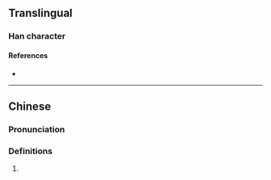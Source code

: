 {{character info}}
==Translingual==

===Han character===
{{Han char|rn=86|rad=火|as=10|sn=14|four=|canj=IPF,XXIPF|ids=⿱能火}}

====References====
* {{Han ref|kx=0679.120|dkj=19295|hdz=32226.010|uh=718B|ud=29067}}

----

==Chinese==
{{zh-forms}}

===Pronunciation===
{{zh-pron
|m=nái
|c=noi4
|mc=
|oc=
|ma=
|cat=
}}

===Definitions===
{{zh-hanzi}}

# {{rfdef|1=zh}}